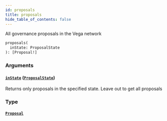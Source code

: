 ```yaml
---
id: proposals
title: proposals
hide_table_of_contents: false
---
```



All governance proposals in the Vega network

```graphql
proposals(
  inState: ProposalState
): [Proposal!]
```


### Arguments

#### [`inState`](#) ([`ProposalState`](/docs/testnet/graphql/enums/proposal-state))

Returns only proposals in the specified state. Leave out to get all proposals


### Type

#### [`Proposal`](/docs/testnet/graphql/objects/proposal)






